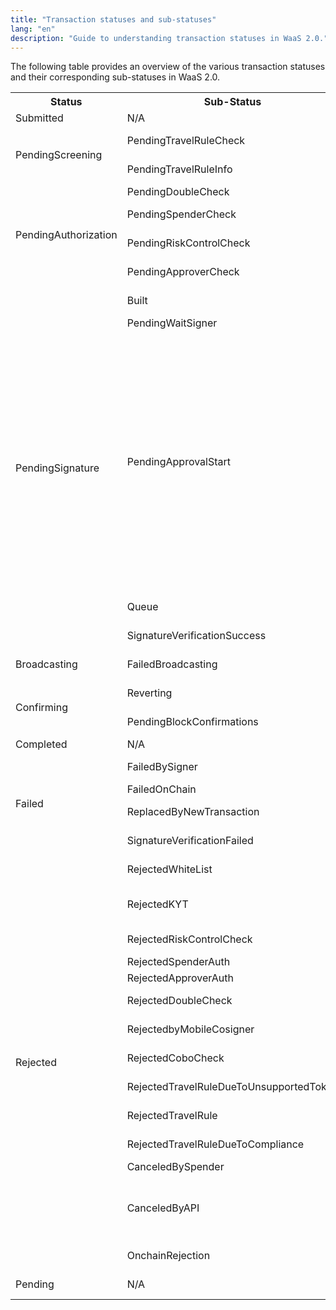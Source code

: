 ```yaml
---
title: "Transaction statuses and sub-statuses"
lang: "en"
description: "Guide to understanding transaction statuses in WaaS 2.0."
---
```


The following table provides an overview of the various transaction statuses and their corresponding sub-statuses in WaaS 2.0.

<table>
  <tr>
    <th>Status</th>
    <th>Sub-Status</th>
    <th>Description</th>
  </tr>
  <tr>
    <td rowspan="1">Submitted</td>
    <td>N/A</td>
    <td>The transaction is submitted.</td>
  </tr>
  <tr>
    <td rowspan="2">PendingScreening</td>
    <td>PendingTravelRuleCheck</td>
    <td>The transaction is undergoing a Travel Rule check.</td>
  </tr>
  <tr>
    <td>PendingTravelRuleInfo</td>
    <td>The transaction is awaiting users to provide information related to the Travel Rule.</td>
  </tr>
  <tr>
    <td rowspan="4">PendingAuthorization</td>
    <td>PendingDoubleCheck</td>
    <td>The transaction is pending a double check.</td>
  </tr>
  <tr>
    <td>PendingSpenderCheck</td>
    <td>The transaction is pending a spender check.</td>
  </tr>
  <tr>
    <td>PendingRiskControlCheck</td>
    <td>The transaction is pending for a Risk Control check.</td>
  </tr>
  <tr>
    <td>PendingApproverCheck</td>
    <td>The transaction is pending approval from the approver.</td>
  </tr>
  <tr>
    <td rowspan="5">PendingSignature</td>
    <td>Built</td>
    <td>The transaction has been built but not signed yet.</td>
  </tr>
  <tr>
    <td>PendingWaitSigner</td>
    <td>The transaction is pending signature.</td>
  </tr>
  <tr>
    <td>PendingApprovalStart</td>
    <td>The transaction approval is waiting to be started.<ul><li>For <a href="https://manuals.cobo.com/en/portal/mpc-wallets/ucw/introduction">MPC Wallets (User-Controlled Wallets)</a>, you need to use the Client App and call the UCW SDK to start the transaction approval process.</li><li>For <a href="https://manuals.cobo.com/en/portal/mpc-wallets/ocw/introduction">MPC Wallets (Organization-Controlled Wallets)</a>:<ul><li>If you are using the <a href="https://manuals.cobo.com/en/portal/mpc-wallets/ocw/create-key-share-groups">server co-signer</a>, this status indicates that the TSS Node will soon request the callback server to start the <a href="https://manuals.cobo.com/en/portal/risk-controls/introduction">risk controls</a> check. No further action is required from you at this stage.</li><li>If you are using the <a href="https://manuals.cobo.com/en/portal/mpc-wallets/ocw/create-key-share-groups">mobile co-signer</a>, key share holders need to use their <a href="https://manuals.cobo.com/en/guard/introduction">Cobo Guard</a> to approve the transaction and participate in the signing process.</li></ul></li></ul></td>
  </tr>
  <tr>
    <td>Queue</td>
    <td>The transaction is queued to be processed by Cobo Portal.</td>
  </tr>
  <tr>
    <td>SignatureVerificationSuccess</td>
    <td>The transaction's signature has been successfully verified.</td>
  </tr>
  <tr>
    <td rowspan="1">Broadcasting</td>
    <td>FailedBroadcasting</td>
    <td>The transaction failed to be broadcast to the blockchain network.</td>
  </tr>
  <tr>
    <td rowspan="2">Confirming</td>
    <td>Reverting</td>
    <td>The transaction is being reverted due to failure on the blockchain.</td>
  </tr>
  <tr>
    <td>PendingBlockConfirmations</td>
    <td> The transaction is awaiting the required number of confirmations.</td>
  </tr>
  <tr>
    <td rowspan="1">Completed</td>
    <td>N/A</td>
    <td>The transaction is completed.</td>
  </tr>
  <tr>
    <td rowspan="4">Failed</td>
    <td>FailedBySigner</td>
    <td>The transaction failed during the signing process.</td>
  </tr>
  <tr>
    <td>FailedOnChain</td>
    <td>The transaction failed on the blockchain.</td>
  </tr>
  <tr>
    <td>ReplacedByNewTransaction</td>
    <td>The transaction has been replaced by a new transaction.</td>
  </tr>
  <tr>
    <td>SignatureVerificationFailed</td>
    <td>The transaction's signature failed verification.</td>
  </tr>
  <tr>
    <td rowspan="14">Rejected</td>
    <td>RejectedWhiteList</td>
    <td>The transaction is rejected because the IP address of the initiator is not in the whitelist.</td>
  </tr>
  <tr>
    <td>RejectedKYT</td>
    <td>The transaction is rejected because it failed Know Your Transaction (KYT) compliance checks.</td>
  </tr>
  <tr>
    <td>RejectedRiskControlCheck</td>
    <td>The transaction is rejected because it failed the risk control check.</td>
  </tr>
  <tr>
    <td>RejectedSpenderAuth</td>
    <td>The transaction is rejected by the spender.</td>
  </tr>
  <tr>
    <td>RejectedApproverAuth</td>
    <td>The transaction is rejected by the approver.</td>
  </tr>
  <tr>
    <td>RejectedDoubleCheck</td>
    <td>The transaction is rejected because it failed a double check.</td>
  </tr>
  <tr>
    <td>RejectedbyMobileCosigner</td>
    <td>The transaction is rejected by a mobile cosigner.</td>
  </tr>
  <tr>
    <td>RejectedCoboCheck</td>
    <td>The transaction is rejected because it failed the internal check by Cobo.</td>
  </tr>
  <tr>
    <td>RejectedTravelRuleDueToUnsupportedToken</td>
    <td>The transaction is rejected because the token is not supported by the Travel Rule.</td>
  </tr>
  <tr>
    <td>RejectedTravelRule</td>
    <td>The transaction is rejected because it failed to comply with the Travel Rule.</td>
  </tr>
  <tr>
    <td>RejectedTravelRuleDueToCompliance</td>
    <td>The transaction is rejected because it failed the cross-check of the Travel Rule.</td>
  </tr>
  <tr>
    <td>CanceledBySpender</td>
    <td>The transaction is canceled by a spender.</td>
  </tr>
  <tr>
    <td>CanceledByAPI</td>
    <td>The transaction is canceled by a [Cancel transaction](https://www.cobo.com/developers/v2/api-references/transactions/cancel-transaction) operation.</td>
  </tr>
  <tr>
    <td>OnchainRejection</td>
    <td>The transaction is rejected from being added to the blockchain.</td>
  </tr>
  <tr>
    <td rowspan="1">Pending</td>
    <td>N/A</td>
    <td>The transaction is waiting to be included in the next block of the blockchain.</td>
  </tr>
</table>
